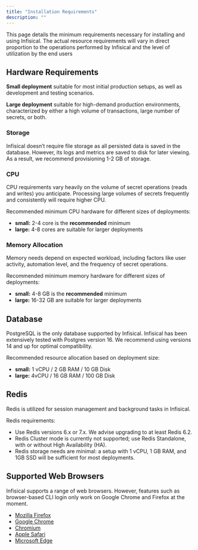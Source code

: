 ```yaml
---
title: "Installation Requirements"
description: ""
---
```


This page details the minimum requirements necessary for installing and using Infisical. 
The actual resource requirements will vary in direct proportion to the operations performed by Infisical and the level of utilization by the end users

## **Hardware Requirements**

**Small deployment** suitable for most initial production setups, as well as development and testing scenarios.

**Large deployment** suitable for high-demand production environments, characterized by either a high volume of transactions, large number of secrets, or both.


### **Storage**

Infisical doesn’t require file storage as all persisted data is saved in the database. 
However, its logs and metrics are saved to disk for later viewing. As a result, we recommend provisioning 1-2 GB of storage.

### **CPU**

CPU requirements vary heavily on the volume of secret operations (reads and writes) you anticipate. 
Processing large volumes of secrets frequently and consistently will require higher CPU.

Recommended minimum CPU hardware for different sizes of deployments:

- **small:** 2-4 core is the **recommended** minimum
- **large:** 4-8 cores are suitable for larger deployments

### **Memory Allocation**

Memory needs depend on expected workload, including factors like user activity, automation level, and the frequency of secret operations.

Recommended minimum memory hardware for different sizes of deployments:
- **small:** 4-8 GB is the **recommended** minimum
- **large:** 16-32 GB are suitable for larger deployments

## **Database**

PostgreSQL is the only database supported by Infisical. Infisical has been extensively tested with Postgres version 16. We recommend using versions 14 and up for optimal compatibility.

Recommended resource allocation based on deployment size:
- **small:** 1 vCPU / 2 GB RAM / 10 GB Disk
- **large:** 4vCPU / 16 GB RAM / 100 GB Disk

## **Redis**

Redis is utilized for session management and background tasks in Infisical.

Redis requirements:

- Use Redis versions 6.x or 7.x. We advise upgrading to at least Redis 6.2.
- Redis Cluster mode is currently not supported; use Redis Standalone, with or without High Availability (HA).
- Redis storage needs are minimal: a setup with 1 vCPU, 1 GB RAM, and 1GB SSD will be sufficient for most deployments.

## **Supported Web Browsers**

Infisical supports a range of web browsers. However, features such as browser-based CLI login only work on Google Chrome and Firefox at the moment.

- [Mozilla Firefox](https://www.mozilla.org/en-US/firefox/new/)
- [Google Chrome](https://www.google.com/chrome/) 
- [Chromium](https://www.chromium.org/getting-involved/dev-channel/)
- [Apple Safari](https://www.apple.com/safari/)
- [Microsoft Edge](https://www.microsoft.com/en-us/edge?form=MA13FJ)